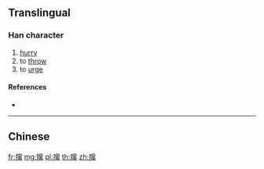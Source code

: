 {{character info/new}}
{{also|攛}}
==Translingual==

===Han character===
{{Han char|rn=64|rad=手|as=12|sn=15|four=|canj=QJCL|ids=⿰扌窜}}

# [[hurry]]
# to [[throw]]
# to [[urge]]

====References====
* {{Han ref|kx=0457.161|hdz=31963.040|uh=64BA|ud=25786}}

----

==Chinese==
{{zh-see|攛}}

[[fr:撺]]
[[mg:撺]]
[[pl:撺]]
[[th:撺]]
[[zh:撺]]